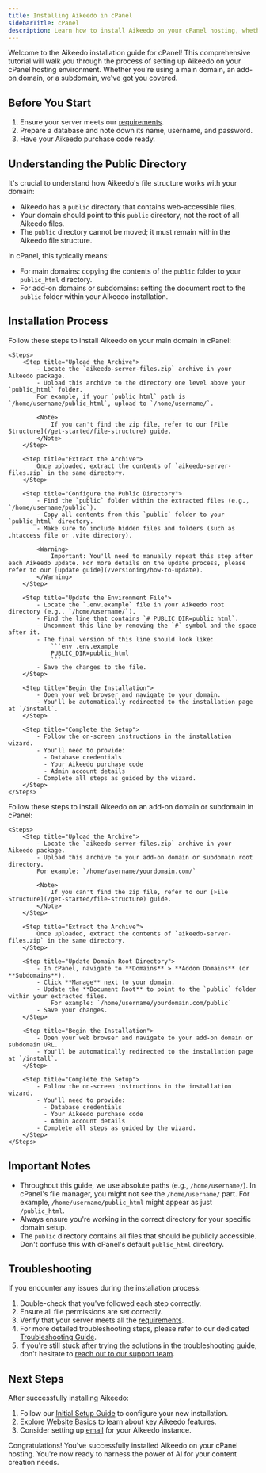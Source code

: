 ```yaml
---
title: Installing Aikeedo in cPanel
sidebarTitle: cPanel
description: Learn how to install Aikeedo on your cPanel hosting, whether you're using a main domain, add-on domain, or subdomain.
---
```


Welcome to the Aikeedo installation guide for cPanel! This comprehensive tutorial will walk you through the process of setting up Aikeedo on your cPanel hosting environment. Whether you're using a main domain, an add-on domain, or a subdomain, we've got you covered.

## Before You Start

1. Ensure your server meets our [requirements](/get-started/requirements).
2. Prepare a database and note down its name, username, and password.
3. Have your Aikeedo purchase code ready.

## Understanding the Public Directory

It's crucial to understand how Aikeedo's file structure works with your domain:

- Aikeedo has a `public` directory that contains web-accessible files.
- Your domain should point to this `public` directory, not the root of all Aikeedo files.
- The `public` directory cannot be moved; it must remain within the Aikeedo file structure.

In cPanel, this typically means:
- For main domains: copying the contents of the `public` folder to your `public_html` directory.
- For add-on domains or subdomains: setting the document root to the `public` folder within your Aikeedo installation.

## Installation Process

<Tabs>
  <Tab title="Main Domain">
    Follow these steps to install Aikeedo on your main domain in cPanel:

    <Steps>
        <Step title="Upload the Archive">
            - Locate the `aikeedo-server-files.zip` archive in your Aikeedo package.
            - Upload this archive to the directory one level above your `public_html` folder.
            For example, if your `public_html` path is `/home/username/public_html`, upload to `/home/username/`.

            <Note>
                If you can't find the zip file, refer to our [File Structure](/get-started/file-structure) guide.
            </Note>
        </Step>

        <Step title="Extract the Archive">
            Once uploaded, extract the contents of `aikeedo-server-files.zip` in the same directory.
        </Step>

        <Step title="Configure the Public Directory">
            - Find the `public` folder within the extracted files (e.g., `/home/username/public`).
            - Copy all contents from this `public` folder to your `public_html` directory.
            - Make sure to include hidden files and folders (such as .htaccess file or .vite directory).

            <Warning>
                Important: You'll need to manually repeat this step after each Aikeedo update. For more details on the update process, please refer to our [update guide](/versioning/how-to-update).
            </Warning>
        </Step>

        <Step title="Update the Environment File">
            - Locate the `.env.example` file in your Aikeedo root directory (e.g., `/home/username/`).
            - Find the line that contains `# PUBLIC_DIR=public_html`.
            - Uncomment this line by removing the `#` symbol and the space after it.
            - The final version of this line should look like:
                ```env .env.example
                PUBLIC_DIR=public_html
                ```
            - Save the changes to the file.
        </Step>

        <Step title="Begin the Installation">
            - Open your web browser and navigate to your domain.
            - You'll be automatically redirected to the installation page at `/install`.
        </Step>
        
        <Step title="Complete the Setup">
            - Follow the on-screen instructions in the installation wizard.
            - You'll need to provide:
              - Database credentials
              - Your Aikeedo purchase code
              - Admin account details
            - Complete all steps as guided by the wizard.
        </Step>
    </Steps>
  </Tab>

  <Tab title="Add-on Domain or Subdomain">
    Follow these steps to install Aikeedo on an add-on domain or subdomain in cPanel:

    <Steps>
        <Step title="Upload the Archive">
            - Locate the `aikeedo-server-files.zip` archive in your Aikeedo package.
            - Upload this archive to your add-on domain or subdomain root directory.
            For example: `/home/username/yourdomain.com/`

            <Note>
                If you can't find the zip file, refer to our [File Structure](/get-started/file-structure) guide.
            </Note>
        </Step>

        <Step title="Extract the Archive">
            Once uploaded, extract the contents of `aikeedo-server-files.zip` in the same directory.
        </Step>

        <Step title="Update Domain Root Directory">
            - In cPanel, navigate to **Domains** > **Addon Domains** (or **Subdomains**).
            - Click **Manage** next to your domain.
            - Update the **Document Root** to point to the `public` folder within your extracted files.
                For example: `/home/username/yourdomain.com/public`
            - Save your changes.
        </Step>

        <Step title="Begin the Installation">
            - Open your web browser and navigate to your add-on domain or subdomain URL.
            - You'll be automatically redirected to the installation page at `/install`.
        </Step>

        <Step title="Complete the Setup">
            - Follow the on-screen instructions in the installation wizard.
            - You'll need to provide:
              - Database credentials
              - Your Aikeedo purchase code
              - Admin account details
            - Complete all steps as guided by the wizard.
        </Step>
    </Steps>
  </Tab>
</Tabs>

## Important Notes

- Throughout this guide, we use absolute paths (e.g., `/home/username/`). In cPanel's file manager, you might not see the `/home/username/` part. For example, `/home/username/public_html` might appear as just `/public_html`.
- Always ensure you're working in the correct directory for your specific domain setup.
- The `public` directory contains all files that should be publicly accessible. Don't confuse this with cPanel's default `public_html` directory.

## Troubleshooting

If you encounter any issues during the installation process:

1. Double-check that you've followed each step correctly.
2. Ensure all file permissions are set correctly.
3. Verify that your server meets all the [requirements](/get-started/requirements).
4. For more detailed troubleshooting steps, please refer to our dedicated [Troubleshooting Guide](/get-started/installation/troubleshooting).
5. If you're still stuck after trying the solutions in the troubleshooting guide, don't hesitate to [reach out to our support team](mailto:support@aikeedo.com).

## Next Steps

After successfully installing Aikeedo:

1. Follow our [Initial Setup Guide](/get-started/initial-setup) to configure your new installation.
2. Explore [Website Basics](/website-basics/essentials) to learn about key Aikeedo features.
3. Consider setting up [email](/email/mailer) for your Aikeedo instance.

Congratulations! You've successfully installed Aikeedo on your cPanel hosting. You're now ready to harness the power of AI for your content creation needs.